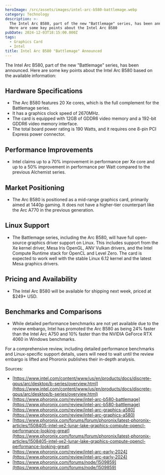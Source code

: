 ```yaml
---
heroImage: /src/assets/images/intel-arc-b580-battlemage.webp
category: Technology
description: >-
  The Intel Arc B580, part of the new "Battlemage" series, has been announced.
  Here are some key points about the Intel Arc B580
pubDate: 2024-12-03T18:15:00.000Z
tags:
  - Graphics Card
  - Intel
title: Intel Arc B580 "Battlemage" Announced
---
```


The Intel Arc B580, part of the new "Battlemage" series, has been announced. Here are some key points about the Intel Arc B580 based on the available information:

## Hardware Specifications

- The Arc B580 features 20 Xe cores, which is the full complement for the Battlemage series.
- It has a graphics clock speed of 2670MHz.
- The card is equipped with 12GB of GDDR6 video memory and a 192-bit GDDR6 video memory interface.
- The total board power rating is 190 Watts, and it requires one 8-pin PCI Express power connector.

## Performance Improvements

- Intel claims up to a 70% improvement in performance per Xe core and up to a 50% improvement in performance per Watt compared to the previous Alchemist series.

## Market Positioning

- The Arc B580 is positioned as a mid-range graphics card, primarily aimed at 1440p gaming. It does not have a higher-tier counterpart like the Arc A770 in the previous generation.

## Linux Support

- The Battlemage series, including the Arc B580, will have full open-source graphics driver support on Linux. This includes support from the Xe kernel driver, Mesa Iris OpenGL, ANV Vulkan drivers, and the Intel Compute Runtime stack for OpenCL and Level Zero. The card is expected to work well with the stable Linux 6.12 kernel and the latest Mesa graphics drivers.

## Pricing and Availability

- The Intel Arc B580 will be available for shipping next week, priced at $249+ USD.

## Benchmarks and Comparisons

- While detailed performance benchmarks are not yet available due to the review embargo, Intel has promoted the Arc B580 as being 24% faster than the Intel Arc A750 and 10% faster than the NVIDIA GeForce RTX 4060 in Windows benchmarks.

For a comprehensive review, including detailed performance benchmarks and Linux-specific support details, users will need to wait until the review embargo is lifted and Phoronix publishes their in-depth analysis.

Sources:

- [https://www.intel.com/content/www/us/en/products/docs/discrete-gpus/arc/desktop/b-series/overview.html](https://www.intel.com/content/www/us/en/products/docs/discrete-gpus/arc/desktop/b-series/overview.html)
- [https://www.phoronix.com/review/intel-arc-b580-battlemage](https://www.phoronix.com/review/intel-arc-b580-battlemage)
- [https://www.phoronix.com/review/intel-arc-graphics-a580](https://www.phoronix.com/review/intel-arc-graphics-a580)
- [https://www.phoronix.com/forums/forum/phoronix/latest-phoronix-articles/1508405-intel-xe2-lunar-lake-graphics-compute-opencl-performance-looking-great](https://www.phoronix.com/forums/forum/phoronix/latest-phoronix-articles/1508405-intel-xe2-lunar-lake-graphics-compute-opencl-performance-looking-great)
- [https://www.phoronix.com/review/intel-arc-early-2024](https://www.phoronix.com/review/intel-arc-early-2024)
- [https://www.phoronix.com/forums/node/1509859](https://www.phoronix.com/forums/node/1509859)

